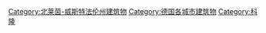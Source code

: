 [[Category:北莱茵-威斯特法伦州建筑物|Category:北莱茵-威斯特法伦州建筑物]]
[[Category:德国各城市建筑物|Category:德国各城市建筑物]]
[[Category:科隆|Category:科隆]]